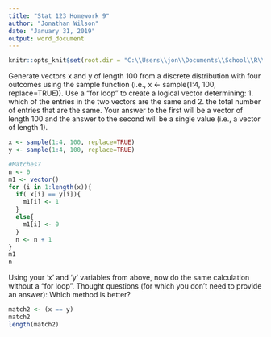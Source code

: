 ---
title: "Stat 123 Homework 9"
author: "Jonathan Wilson"
date: "January 31, 2019"
output: word_document
---

```{r}

knitr::opts_knit$set(root.dir = "C:\\Users\\jon\\Documents\\School\\R\\HW\\HW9")
```
Generate vectors x and y of length 100 from a discrete distribution with four
outcomes using the sample function (i.e., x <- sample(1:4, 100,
replace=TRUE)).  Use a "for loop" to create a logical vector determining: 1.
which of the entries in the two vectors are the same and 2. the total number
of entries that are the same. Your answer to the first will be a vector of
length 100 and the answer to the second will be a single value (i.e., a
vector of length 1).
```{r}
x <- sample(1:4, 100, replace=TRUE)
y <- sample(1:4, 100, replace=TRUE)

#Matches?
n <- 0
m1 <- vector()
for (i in 1:length(x)){
  if( x[i] == y[i]){
    m1[i] <- 1
  }
  else{
    m1[i] <- 0
  }
  n <- n + 1
}
m1
n

```

Using your 'x' and 'y' variables from above, now do the same calculation
without a "for loop".  Thought questions (for which you don't need to provide
an answer): Which method is better?
```{r}
match2 <- (x == y)
match2
length(match2)
```
